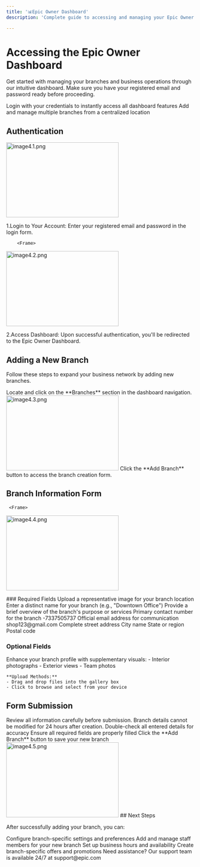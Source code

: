 ```yaml
---
title: '📊Epic Owner Dashboard'
description: 'Complete guide to accessing and managing your Epic Owner Dashboard'

---
```


# Accessing the Epic Owner Dashboard

Get started with managing your branches and business operations through our intuitive dashboard.
<Info>
Make sure you have your registered email and password ready before proceeding.
</Info>

<CardGroup cols={2}>
  <Card title="Quick Access" icon="bolt">
    Login with your credentials to instantly access all dashboard features
  </Card>
  <Card title="Branch Management" icon="building">
    Add and manage multiple branches from a centralized location
  </Card>
</CardGroup>

## Authentication
  <Frame>
 <img src="/images/images docs/image4.1.png" alt="image4.1.png" 
         width="300"
       height="200" />
</Frame>


  1.Login to Your Account:
    Enter your registered email and password in the login form.
  

        <Frame>
 <img src="/images/images docs/image4.2.png" alt="image4.2.png" 
         width="300"
       height="200" />
</Frame>

  2.Access Dashboard:
    Upon successful authentication, you'll be redirected to the Epic Owner Dashboard.
  

## Adding a New Branch

Follow these steps to expand your business network by adding new branches.

<Steps>
  <Step title="Navigate to Branches">
    Locate and click on the **Branches** section in the dashboard navigation.
  </Step>
          <Frame>
 <img src="/images/images docs/image4.3.png" alt="image4.3.png" 
         width="300"
       height="200" />
</Frame>

  <Step title="Create New Branch">
    Click the **Add Branch** button to access the branch creation form.
  </Step>
</Steps>

## Branch Information Form
     <Frame>
 <img src="/images/images docs/image4.4.png" alt="image4.4.png" 
         width="300"
       height="200" />
</Frame>
### Required Fields

<ResponseField name="Branch Image" >
  Upload a representative image for your branch location
</ResponseField>

<ResponseField name="Branch Name" >
  Enter a distinct name for your branch (e.g., "Downtown Office")
</ResponseField>

<ResponseField name="Description" >
  Provide a brief overview of the branch's purpose or services
</ResponseField>

<ResponseField name="Contact Details">
  <Expandable title="Contact Information">
    <ResponseField name="Phone" >
      Primary contact number for the branch
      -7337505737
    </ResponseField>
    <ResponseField name="Email">
      Official email address for communication
      shop123@gmail.com
    </ResponseField>
  </Expandable>
</ResponseField>

<ResponseField name="Location">
  <Expandable title="Address Details">
    <ResponseField name="Street Address" >
      Complete street address
    </ResponseField>
    <ResponseField name="City" >
      City name
    </ResponseField>
    <ResponseField name="State" >
      State or region
    </ResponseField>
    <ResponseField name="Pin Code" >
      Postal code
    </ResponseField>
  </Expandable>
</ResponseField>

### Optional Fields

<AccordionGroup>
  <Accordion title="Additional Images">
    Enhance your branch profile with supplementary visuals:
    - Interior photographs
    - Exterior views
    - Team photos

    **Upload Methods:**
    - Drag and drop files into the gallery box
    - Click to browse and select from your device
  </Accordion>
</AccordionGroup>

## Form Submission

<Warning>
Review all information carefully before submission. Branch details cannot be modified for 24 hours after creation.
</Warning>

<Steps>
  <Step title="Review Information">
    Double-check all entered details for accuracy
  </Step>
  <Step title="Validate Required Fields">
    Ensure all required fields are properly filled
  </Step>
  <Step title="Submit">
    Click the **Add Branch** button to save your new branch
  </Step>
</Steps>
     <Frame>
 <img src="/images/images docs/image4.5.png" alt="image4.5.png" 
         width="300"
       height="200" />
</Frame>
## Next Steps

After successfully adding your branch, you can:

<CardGroup cols={2}>
  <Card title="Branch Settings" icon="gear">
    Configure branch-specific settings and preferences
  </Card>
  <Card title="Staff Management" icon="users">
    Add and manage staff members for your new branch
  </Card>
  <Card title="Operating Hours" icon="clock">
    Set up business hours and availability
  </Card>
  <Card title="Promotions" icon="sparkles">
    Create branch-specific offers and promotions
  </Card>
</CardGroup>

<Note>
Need assistance? Our support team is available 24/7 at support@epic.com
</Note>